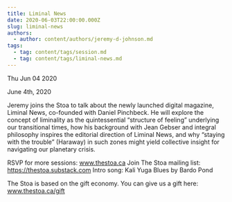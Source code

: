 ```yaml
---
title: Liminal News
date: 2020-06-03T22:00:00.000Z
slug: liminal-news
authors:
  - author: content/authors/jeremy-d-johnson.md
tags:
  - tag: content/tags/session.md
  - tag: content/tags/liminal-news.md
---
```






Thu Jun 04 2020

June 4th, 2020

Jeremy joins the Stoa to talk about the newly launched digital magazine, Liminal News, co-founded with Daniel Pinchbeck. He will explore the concept of liminality as the quintessential “structure of feeling” underlying our transitional times, how his background with Jean Gebser and integral philosophy inspires the editorial direction of Liminal News, and why “staying with the trouble” (Haraway) in such zones might yield collective insight for navigating our planetary crisis.

RSVP for more sessions: www.thestoa.ca
Join The Stoa mailing list: https://thestoa.substack.com
Intro song: Kali Yuga Blues by Bardo Pond

The Stoa is based on the gift economy. You can give us a gift here: www.thestoa.ca/gift


